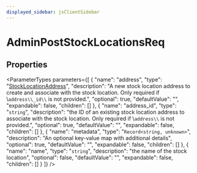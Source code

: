 ```yaml
---
displayed_sidebar: jsClientSidebar
---
```



# AdminPostStockLocationsReq

## Properties

<ParameterTypes parameters={[
  {
    "name": "address",
    "type": "[StockLocationAddress](internal.StockLocationAddress.mdx)",
    "description": "A new stock location address to create and associate with the stock location. Only required if \\`address\\_id\\` is not provided.",
    "optional": true,
    "defaultValue": "",
    "expandable": false,
    "children": []
  },
  {
    "name": "address_id",
    "type": "`string`",
    "description": "the ID of an existing stock location address to associate with the stock location. Only required if \\`address\\` is not provided.",
    "optional": true,
    "defaultValue": "",
    "expandable": false,
    "children": []
  },
  {
    "name": "metadata",
    "type": "`Record<string, unknown>`",
    "description": "An optional key-value map with additional details",
    "optional": true,
    "defaultValue": "",
    "expandable": false,
    "children": []
  },
  {
    "name": "name",
    "type": "`string`",
    "description": "the name of the stock location",
    "optional": false,
    "defaultValue": "",
    "expandable": false,
    "children": []
  }
]} />
